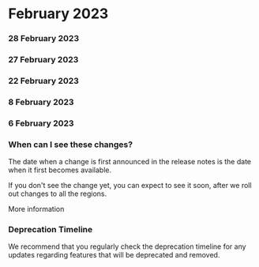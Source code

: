 ﻿# February 2023


### 28 February 2023




### 27 February 2023




### 22 February 2023




### 8 February 2023




### 6 February 2023




### When can I see these changes?

The date when a change is first announced in the release notes is the date when it first becomes available.

If you don't see the change yet, you can expect to see it soon, after we roll out changes to all the regions.

More information


### Deprecation Timeline

We recommend that you regularly check the deprecation timeline for any updates regarding features that will be deprecated and removed.

